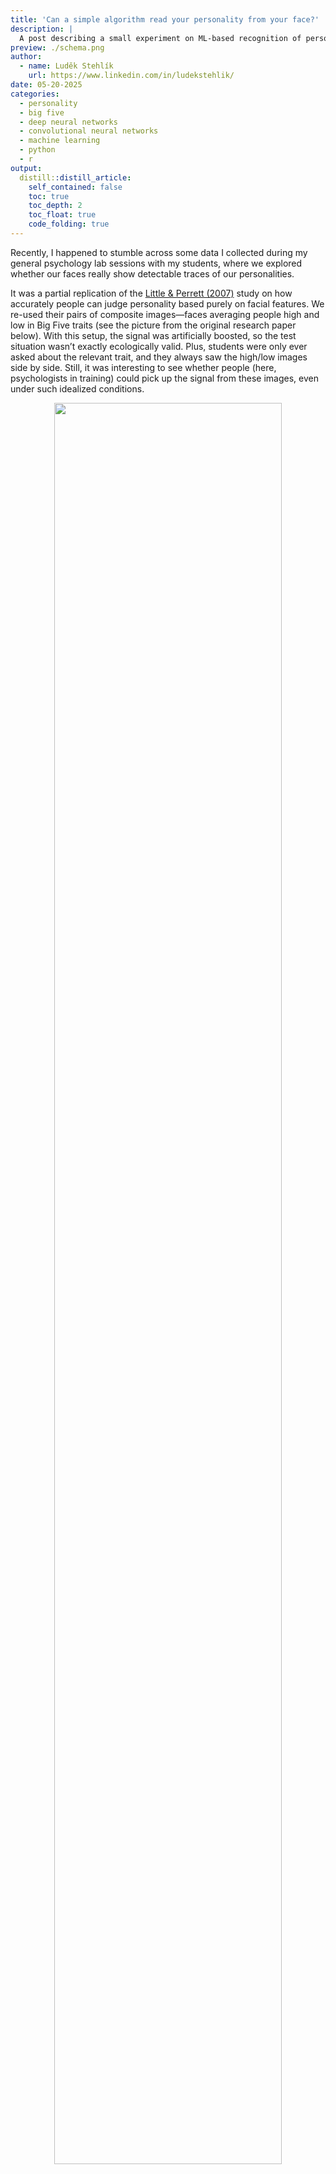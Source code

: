 ```yaml
---
title: 'Can a simple algorithm read your personality from your face?'
description: |
  A post describing a small experiment on ML-based recognition of personality traits from facial photographs, inspired by an older research paper that explored the use of composite images to assess the accuracy of personality attributions to faces.    
preview: ./schema.png    
author:
  - name: Luděk Stehlík
    url: https://www.linkedin.com/in/ludekstehlik/
date: 05-20-2025
categories:
  - personality
  - big five
  - deep neural networks
  - convolutional neural networks
  - machine learning
  - python
  - r
output:
  distill::distill_article:
    self_contained: false
    toc: true
    toc_depth: 2
    toc_float: true
    code_folding: true
---
```


Recently, I happened to stumble across some data I collected during my general psychology lab sessions with my students, where we explored whether our faces really show detectable traces of our personalities.

It was a partial replication of the [Little & Perrett (2007)](https://bpspsychub.onlinelibrary.wiley.com/doi/10.1348/000712606X109648){target="_blank"} study on how accurately people can judge personality based purely on facial features. We re-used their pairs of composite images—faces averaging people high and low in Big Five traits (see the picture from the original research paper below). With this setup, the signal was artificially boosted, so the test situation wasn’t exactly ecologically valid. Plus, students  were only ever asked about the relevant trait, and they always saw the high/low images side by side. Still, it was interesting to see whether people (here, psychologists in training) could pick up the signal from these images, even under such idealized conditions.

<div style="text-align:center">
![](./composite_images.gif){width=85%}
</div>

The results? Since the task was binary (“*Who from this pair has a higher level of trait X?*”), an accuracy of 0.5 would mean pure random guessing with no skill involved. The students (*N*=382) actually did reliably better than chance, but not by much: their overall average accuracy was 0.6 (95% CrI [0.59, 0.61]), with the best results for openness (0.75, 95% CrI [0.72, 0.78]), agreeableness (0.7, 95% CrI [0.67, 0.73]), and extraversion (0.65, 95% CrI [0.61, 0.69]), and the worst for conscientiousness (0.53, 95% CrI [0.5, 0.56]) and neuroticism (0.42, 95% CrI [0.39, 0.45]). Interestingly, students were able to detect neuroticism in faces to some extent—but in the wrong direction; they consistently flipped the labels. Not the main topic of this post, but definitely something worth thinking about. Any guesses or working hypotheses as to why that might be?

```r

# uploading libraries
library(tidyverse)
library(brms)
library(bayesplot)
library(posterior)
library(patchwork)

# uploading collected data (number of successes from 5 traits x 4 trials)
data <- readxl::read_xlsx("scores.xlsx")

# glimpse(data)

# data enrichment for data modeling 
mydata <- data %>% 
  dplyr::mutate(
    trials_20 = 20,
    trials_4 = 4,
    respondent_id = stringr::str_glue("respondent_{row_number()}")
  )

# glimpse(mydata)

# function for running hierarchical binomial model
run_binomial_model <- function(df, successes, trials) {
  
  # constructing the formula dynamically
  formula <- brms::bf(
    as.formula(paste0(successes, " | trials(", trials, ") ~ 1 + (1 | respondent_id)"))
    )
  
  # fitting the model
  binomial_model <- brms::brm(
    formula = formula,
    data = df,
    family = binomial(link = "logit"),
    prior = prior(normal(0, 5), class = "Intercept"),
    chains = 4,
    iter = 2000,
    warmup = 1000,
    cores = 4,
    seed = 2025
  )
  
  return(binomial_model)
}


# fitting the model for all responses and by individual traits
# overall results
all_model <- run_binomial_model(
  df = mydata, 
  successes = 'overall_score', 
  trials='trials_20'
  )
# extraversion
ext_model <- run_binomial_model(
  df = mydata, 
  successes = 'extraversion_score', 
  trials='trials_4'
  )
# openness
ope_model <- run_binomial_model(
  df = mydata, 
  successes = 'openness_score', 
  trials='trials_4'
  )
# neuroticism
neu_model <- run_binomial_model(
  df = mydata, 
  successes = 'neuroticism_score', 
  trials='trials_4'
  )
# agreeableness
agr_model <- run_binomial_model(
  df = mydata, 
  successes = 'agreeableness_score', 
  trials='trials_4'
  )
# conscientiousness
con_model <- run_binomial_model(
  df = mydata, 
  successes = 'conscientiousness_score', 
  trials='trials_4'
  )

# summary(all_model)


# function for ploting posterior distribution of the success rate parameter
plot_post_distribution <- function(fitted_model, task){

  fitted_model %>%
    tidybayes::gather_draws(b_Intercept) %>%
    dplyr::rename(value = .value) %>%
    dplyr::mutate(prop = plogis(value)) %>%
    dplyr::select(prop) %>% 
    dplyr::reframe(
      Q025 = quantile(prop, probs = c(0.025)),
      Q975 = quantile(prop, probs = c(0.975)),
      mean = mean(prop)
    ) 
  
  g <- fitted_model %>%
    tidybayes::gather_draws(b_Intercept) %>%
    dplyr::rename(value = .value) %>%
    dplyr::mutate(prop = plogis(value)) %>% 
    ggplot2::ggplot(aes(x = prop)) +
    ggdist::stat_halfeye(
      fill = "lightblue",
      .width = c(0.5, 0.8, 0.95),
      interval_size_domain = c(1,4)
    ) +
    ggplot2::geom_vline(xintercept = 0.5, linetype='dashed', color='grey') +
    ggplot2::scale_x_continuous(limits = c(0,1)) +
    ggplot2::labs(
      title = stringr::str_glue("Posterior distribution of the success rate parameter for {task}"),
      y = 'Density',
      x = 'Success rate parameter'
    ) +
    ggplot2::theme_minimal() +
    ggplot2::theme(
      panel.grid.major    = element_blank(),
      panel.grid.minor    = element_blank(),
  
      # 2) Draw the x‐ and y‐axis lines
      axis.line.x         = element_line(color = "grey"),
      axis.line.y         = element_line(color = "grey"),
  
      # 3) Guarantee white everywhere
      panel.background    = element_rect(fill  = "white", color = NA),
      plot.background     = element_rect(fill  = "white", color = NA)
  )
  
  return(g)
}

# creating the plots  
all_g <- plot_post_distribution(fitted_model = all_model, task = 'all traits')
ext_g <- plot_post_distribution(fitted_model = ext_model, task = 'Extraversion')
ope_g <- plot_post_distribution(fitted_model = ope_model, task = 'Openness')
neu_g <- plot_post_distribution(fitted_model = neu_model, task = 'Neuroticism')
agr_g <- plot_post_distribution(fitted_model = agr_model, task = 'Agreeableness')
con_g <- plot_post_distribution(fitted_model = con_model, task = 'Conscientiousness')

# combining the plots into one chart
final_plot <- all_g / ope_g  / agr_g / ext_g / con_g / neu_g

final_plot + 
  plot_annotation(caption = "The output from a Bayesian hierarchical binomial regression model.\nThe horizontal lines represent the 50%, 80%, and 95% credible intervals, respectively.\nThe vertical lines represent the success rate corresponding to random guessing.")

```

That inspired me to put together a simple Python script that compares someone’s facial photo to the “prototypical” high/low trait faces, and then makes a guess about that person’s trait level—all powered by the [FaceNet-512d](https://huggingface.co/py-feat/facenet){target="_blank"} deep convolutional neural network (via the [deepface](https://github.com/serengil/deepface){target="_blank"} package), which generates 512-dimensional embeddings of facial images, capturing the unique features of a face, and facilitating tasks like face recognition, verification, and clustering. 

<div style="text-align:center">
![](./schema.png){width=100%}
</div>

It worked surprisingly well given how simple the approach is—at least for me and a few friends—though I haven’t tested it more widely yet. I’m curious how it’ll work for you. If you feel like giving it a shot, you’ll find the script and all the supp files in this [GitHub repo](https://github.com/lstehlik2809/Estimating-personality-from-a-facial-photo.git){target="_blank"}. Let me know how it goes in the comments if you try it out.

⚠️ Caveat: I’m definitely not claiming this is a valid and reliable way to measure anyone’s personality. Sure, there may be some signal in faces, and we might be able to pick up on it a bit, but it’s so weak and noisy that it’s not very practical. There are far better tools for that. MBTI, for example (just kidding 🙃). Still, if you’re curious, have some fun and see what subtle signals your face might be broadcasting to the world 😉
